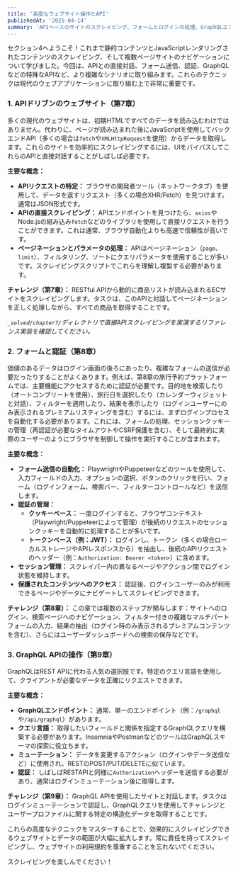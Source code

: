 ```yaml
---
title: '高度なウェブサイト操作とAPI'
publishedAt: '2025-04-14'
summary: 'APIベースのサイトのスクレイピング、フォームとログインの処理、GraphQLエンドポイントとの対話を学ぶ。'
---
```


セクション4へようこそ！これまで静的コンテンツとJavaScriptレンダリングされたコンテンツのスクレイピング、そして複数ページサイトのナビゲーションについて学びました。今回は、APIとの直接対話、フォーム送信、認証、GraphQLなどの特殊なAPIなど、より複雑なシナリオに取り組みます。これらのテクニックは現代のウェブアプリケーションに取り組む上で非常に重要です。

### 1. APIドリブンのウェブサイト（第7章）

多くの現代のウェブサイトは、初期HTMLですべてのデータを読み込むわけではありません。代わりに、ページが読み込まれた後にJavaScriptを使用してバックエンドAPI（多くの場合は`fetch`や`XMLHttpRequest`を使用）からデータを取得します。これらのサイトを効率的にスクレイピングするには、UIをバイパスしてこれらのAPIと直接対話することがしばしば必要です。

**主要な概念：**

* **APIリクエストの特定：** ブラウザの開発者ツール（ネットワークタブ）を使用して、データを返すリクエスト（多くの場合XHR/Fetch）を見つけます。通常はJSON形式です。
* **APIの直接スクレイピング：** APIエンドポイントを見つけたら、`axios`やNode.jsの組み込み`fetch`などのライブラリを使用して直接リクエストを行うことができます。これは通常、ブラウザ自動化よりも高速で信頼性が高いです。
* **ページネーションとパラメータの処理：** APIはページネーション（`page`、`limit`）、フィルタリング、ソートにクエリパラメータを使用することが多いです。スクレイピングスクリプトでこれらを理解し複製する必要があります。

**チャレンジ（第7章）：** RESTful APIから動的に商品リストが読み込まれるECサイトをスクレイピングします。タスクは、このAPIと対話してページネーションを正しく処理しながら、すべての商品を取得することです。

*`_solved/chapter7/`ディレクトリで直接APIスクレイピングを実演するリファレンス実装を確認してください。*

### 2. フォームと認証（第8章）

価値のあるデータはログイン画面の後ろにあったり、複雑なフォームの送信が必要だったりすることがよくあります。例えば、第8章の旅行予約プラットフォームでは、主要機能にアクセスするために認証が必要です。目的地を検索したり（オートコンプリートを使用）、旅行日を選択したり（カレンダーウィジェットと対話）、フィルターを適用したり、結果を表示したり（ログインユーザーにのみ表示されるプレミアムリスティングを含む）するには、まずログインプロセスを自動化する必要があります。これには、フォームの処理、セッションクッキーの管理（再認証が必要なタイムアウトやCSRF保護を含む）、そして最終的に実際のユーザーのようにブラウザを制御して操作を実行することが含まれます。

**主要な概念：**

* **フォーム送信の自動化：** PlaywrightやPuppeteerなどのツールを使用して、入力フィールドの入力、オプションの選択、ボタンのクリックを行い、フォーム（ログインフォーム、検索バー、フィルターコントロールなど）を送信します。
* **認証の管理：**
    * **クッキーベース：** 一度ログインすると、ブラウザコンテキスト（Playwright/Puppeteerによって管理）が後続のリクエストのセッションクッキーを自動的に処理することが多いです。
    * **トークンベース（例：JWT）：** ログインし、トークン（多くの場合ローカルストレージやAPIレスポンスから）を抽出し、後続のAPIリクエストのヘッダー（例：`Authorization: Bearer <token>`）に含めます。
* **セッション管理：** スクレイパー内の異なるページやアクション間でログイン状態を維持します。
* **保護されたコンテンツへのアクセス：** 認証後、ログインユーザーのみが利用できるページやデータにナビゲートしてスクレイピングできます。

**チャレンジ（第8章）：** この章では複数のステップが関与します：サイトへのログイン、検索ページへのナビゲーション、フィルター付きの複雑なマルチパートフォームの入力、結果の抽出（ログイン時のみ表示されるプレミアムコンテンツを含む）、さらにはユーザーダッシュボードへの検索の保存などです。

### 3. GraphQL APIの操作（第9章）

GraphQLはREST APIに代わる人気の選択肢です。特定のクエリ言語を使用して、クライアントが必要なデータを正確にリクエストできます。

**主要な概念：**

* **GraphQLエンドポイント：** 通常、単一のエンドポイント（例：`/graphql`や`/api/graphql`）があります。
* **クエリ言語：** 取得したいフィールドと関係を指定するGraphQLクエリを構築する必要があります。InsomniaやPostmanなどのツールはGraphQLスキーマの探索に役立ちます。
* **ミューテーション：** データを変更するアクション（ログインやデータ送信など）に使用され、RESTのPOST/PUT/DELETEに似ています。
* **認証：** しばしばRESTAPIと同様に`Authorization`ヘッダーを送信する必要があり、通常はログインミューテーション後に取得します。

**チャレンジ（第9章）：** GraphQL APIを使用したサイトと対話します。タスクはログインミューテーションで認証し、GraphQLクエリを使用してチャレンジとユーザープロファイルに関する特定の構造化データを取得することです。

これらの高度なテクニックをマスターすることで、効果的にスクレイピングできるウェブサイトとデータの範囲が大幅に拡大します。常に責任を持ってスクレイピングし、ウェブサイトの利用規約を尊重することを忘れないでください。

スクレイピングを楽しんでください！
